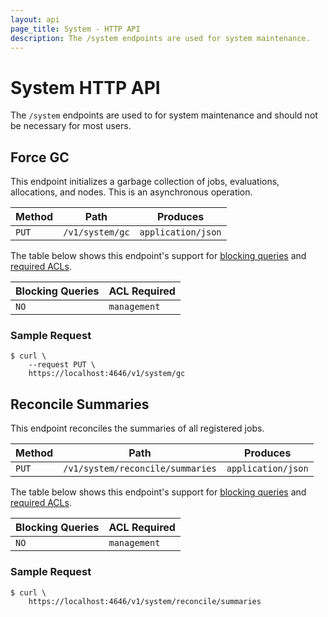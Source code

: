 ```yaml
---
layout: api
page_title: System - HTTP API
description: The /system endpoints are used for system maintenance.
---
```


# System HTTP API

The `/system` endpoints are used to for system maintenance and should not be
necessary for most users.

## Force GC

This endpoint initializes a garbage collection of jobs, evaluations, allocations, and
nodes. This is an asynchronous operation.

| Method | Path            | Produces           |
| ------ | --------------- | ------------------ |
| `PUT`  | `/v1/system/gc` | `application/json` |

The table below shows this endpoint's support for
[blocking queries](/api-docs#blocking-queries) and
[required ACLs](/api-docs#acls).

| Blocking Queries | ACL Required |
| ---------------- | ------------ |
| `NO`             | `management` |

### Sample Request

```shell-session
$ curl \
    --request PUT \
    https://localhost:4646/v1/system/gc
```

## Reconcile Summaries

This endpoint reconciles the summaries of all registered jobs.

| Method | Path                             | Produces           |
| ------ | -------------------------------- | ------------------ |
| `PUT`  | `/v1/system/reconcile/summaries` | `application/json` |

The table below shows this endpoint's support for
[blocking queries](/api-docs#blocking-queries) and
[required ACLs](/api-docs#acls).

| Blocking Queries | ACL Required |
| ---------------- | ------------ |
| `NO`             | `management` |

### Sample Request

```shell-session
$ curl \
    https://localhost:4646/v1/system/reconcile/summaries
```
